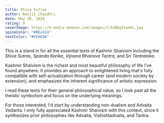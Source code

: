 ```yaml
---
title: Shiva Sutras
author: Ranjit Chaudhri
date: May 30, 2024
rating: 9
coverImage: https://m.media-amazon.com/images/I/51B8g3twe6L.jpg
spineColor: "#B62424"
textColor: "#FEBE8A"
---
```


This is a stand in for all the essential texts of Kashmir Shaivism including the _Shiva Sutras_, _Spanda Karika_, _Vijnana Bhairava Tantra_, and _Sri Tantraloka_.

Kashmir Shaivism is the richest and most beautiful philosophy of life I've found anywhere. It provides an approach to enlightened living that's fully compatible with self-actualization through career (and modern society by extension), and emphasizes the inherent significance of artistic expression.

I read these texts for their general philosophical value, so I look past all the theistic symbolism and focus on the underlying meanings.

For those interested, I'd start by understanding non-dualism and Advaita Vedanta. I only fully appreciated Kashmir Shaivism with this context, since it synthesizes prior philosophies like Advaita, Vishishtadvaita, and Tantra.
